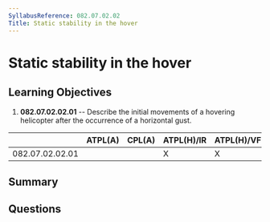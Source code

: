 ```yaml
---
SyllabusReference: 082.07.02.02
Title: Static stability in the hover
---
```


# Static stability in the hover

## Learning Objectives

1. **082.07.02.02.01** -- Describe the initial movements of a hovering
   helicopter after the occurrence of a horizontal gust.

|                 | ATPL(A) | CPL(A) | ATPL(H)/IR | ATPL(H)/VFR | CPL(H) | IR  | CBIR(A) |
| --------------- | ------- | ------ | ---------- | ----------- | ------ | --- | ------- |
| 082.07.02.02.01 |         |        | X          | X           | X      |     |         |

## Summary

## Questions

